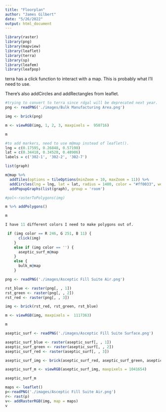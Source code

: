 ```yaml
---
title: "Floorplan"
author: "James Gilbert"
date: "5/26/2022"
output: html_document
---
```


```r
library(raster)
library(png)
library(mapview)
library(leaflet)
library(terra)
library(sp)
library(leafem)
library(leafpop)
```


terra has a click function to interact with a map. This is probably what I'll need to use.

There's also addCircles and addRectangles from leaflet.
```r
#trying to convert to terra since rdgal will be deprecated next year.
png <- readPNG('./images/Bulk Manufacturing Area.png')

img <- brick(png)

m <- viewRGB(img, 1, 2, 3, maxpixels =  950716)

m 
```



```r
#to add markers, need to use m@map instead of leaflet(). 
lng = c(0.17595, 0.26848, 0.57198)
lat = c(0.34418, 0.34528, 0.48906)
labels = c('302-1', '302-2', '302-7')

list(graph)

m@map %>% 
  addTiles(options = tileOptions(minZoom = 10, maxZoom = 11)) %>%
  addCircles(lng = lng, lat = lat, radius = 1400, color = "#ff0033", weight = 2, label = labels) %>% 
  addPopupGraphs(list(graph), group = 'room')
```



```r
#pol<-rasterToPolygons(img)

m %>% addPolygons()

m
```

```r
I have 11 different colors I need to make polygons out of. 

 if (img color == R 246, G 251, B 11) {
      click(img)
    }
    else if (img color == '') {
      aseptic_surf_m@map
    }
    else {
      bulk_m@map
    }
```


```r
png <- readPNG('./images/Asceptic Fill Suite Air.png')

rst_blue <- raster(png[, , 1])
rst_green <- raster(png[, , 2])
rst_red <- raster(png[, , 3])

img <- brick(rst_red, rst_green, rst_blue)

m <- viewRGB(img, maxpixels =  1117363)

m
```



```r
aseptic_surf <- readPNG('./images/Asceptic Fill Suite Surface.png')

aseptic_surf_blue <- raster(aseptic_surf[, , 1])
aseptic_surf_green <- raster(aseptic_surf[, , 2])
aseptic_surf_red <- raster(aseptic_surf[, , 3])

aseptic_surf_img <- brick(aseptic_surf_red, aseptic_surf_green, aseptic_surf_blue)

aseptic_surf_m <- viewRGB(aseptic_surf_img, maxpixels = 1041654)

aseptic_surf_m

```

```r
maps <- leaflet()
p<-readPNG('./images/Asceptic Fill Suite Air.png')
r<- rast(p)
v<- addRasterRGB(img, map = maps)
v

```


